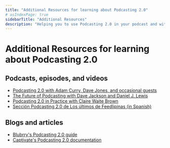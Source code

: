 ```yaml
---
title: "Additional Resources for learning about Podcasting 2.0"
# asIndexPage: true
sidebarTitle: "Additional Resources"
description: "Helping you to use Podcasting 2.0 in your podcast and with your publishing tool or podcast-hosting provider."
---
```


# Additional Resources for learning about Podcasting 2.0

## Podcasts, episodes, and videos

- [Podcasting 2.0 with Adam Curry, Dave Jones, and occasional guests](https://podcastindex.org/podcast/920666)
- [The Future of Podcasting with Dave Jackson and Daniel J. Lewis](https://futureofpodcasting.net)
- [Podcasting 2.0 in Practice with Claire Waite Brown](https://www.creativityfound.co.uk/podcasting)
- [Sección Podcasting 2.0 de Los últimos de Feedlipinas (in Spanish)](https://podcastindex.org/podcast/5467153)

## Blogs and articles

- [Blubrry's Podcasting 2.0 guide](https://blubrry.com/support/podcasting-2-0-introduction/)
- [Captivate's Podcasting 2.0 documentation](https://help.captivate.fm/en/category/podcasting-20-19abe1b/)
